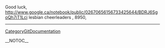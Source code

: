 Good luck, http://www.google.ca/notebook/public/02670656156733425644/BDRJ6SgoQh7iT1Lcj lesbian cheerleaders
,  8950,
----
[[CategoryGitDocumentation]]

__NOTOC__